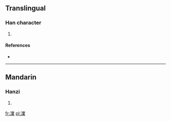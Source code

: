 ==Translingual==

===Han character===
{{Han char|rn=85|rad=水|as=13|sn=16|four=3219<sub>4</sub>|canj=水廿金木 (ETCD)}}

# {{defn|Han|sort=水13}}

====References====
* {{Han ref|kx=0653.270|dkj=18411|dj=1063.200|hdz=31755.050|uh=6FB2|ud=28594|bh=EA45|bd=59973}}

----

==Mandarin==

===Hanzi===
{{cmn-hanzi|pin=[[yè]] ([[ye4]])|wg=yeh<sup>4</sup>}}

# {{defn|lang=cmn|sort=水13}}

[[fr:澲]]
[[pl:澲]]